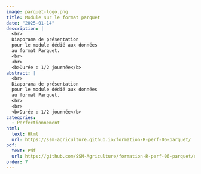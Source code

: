 ```yaml
---
image: parquet-logo.png
title: Module sur le format parquet
date: "2025-01-14"
description: |
  <br>
  Diaporama de présentation
  pour le module dédié aux données
  au format Parquet. 
  <br>
  <br>
  <b>Durée : 1/2 journée</b> 
abstract: |
  <br>
  Diaporama de présentation
  pour le module dédié aux données
  au format Parquet. 
  <br>
  <br>
  <b>Durée : 1/2 journée</b> 
categories:
  - Perfectionnement
html:
  text: Html
  url: https://ssm-agriculture.github.io/formation-R-perf-06-parquet/
pdf:
  text: Pdf 
  url: https://github.com/SSM-Agriculture/formation-R-perf-06-parquet/raw/main/diaporama_pdf/Diaporama_modules_parquet.pdf
order: 7
---
```

